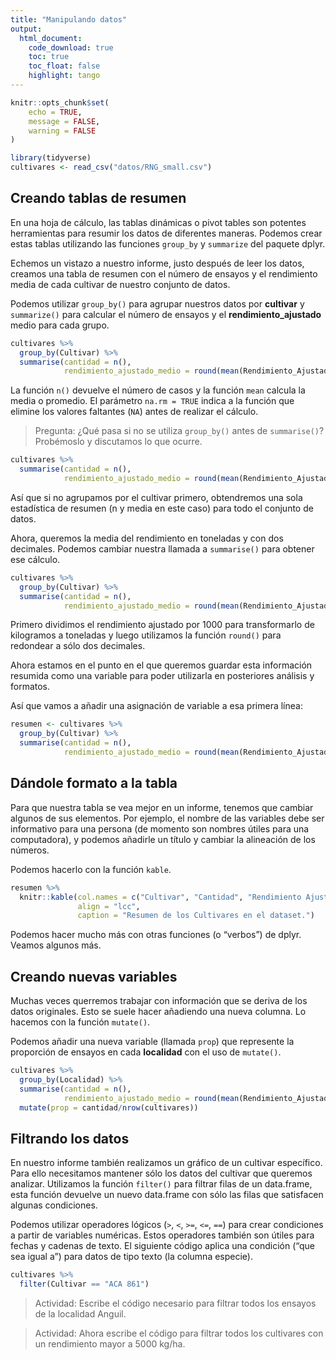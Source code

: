 ```yaml
---
title: "Manipulando datos"
output: 
  html_document:
    code_download: true
    toc: true
    toc_float: false
    highlight: tango
---
```


```r
knitr::opts_chunk$set(
	echo = TRUE,
	message = FALSE,
	warning = FALSE
)

library(tidyverse)
cultivares <- read_csv("datos/RNG_small.csv")
```

## Creando tablas de resumen

En una hoja de cálculo, las tablas dinámicas o pivot tables son potentes herramientas para resumir los datos de diferentes maneras. Podemos crear estas tablas utilizando las funciones `group_by` y `summarize` del paquete dplyr. 

Echemos un vistazo a nuestro informe, justo después de leer los datos, creamos una tabla de resumen con el número de ensayos y el rendimiento media de cada cultivar de nuestro conjunto de datos.

Podemos utilizar `group_by()` para agrupar nuestros datos por **cultivar** y `summarize()` para calcular el número de ensayos y el **rendimiento_ajustado** medio para cada grupo.

```r

cultivares %>% 
  group_by(Cultivar) %>% 
  summarise(cantidad = n(),
            rendimiento_ajustado_medio = round(mean(Rendimiento_Ajustado, na.rm = TRUE), 2))

```

La función `n()` devuelve el número de casos y la función `mean` calcula la media o promedio. El parámetro `na.rm = TRUE` indica a la función que elimine los valores faltantes (`NA`) antes de realizar el cálculo.

> Pregunta: ¿Qué pasa si no se utiliza `group_by()` antes de `summarise()`? Probémoslo y discutamos lo que ocurre.

```r
cultivares %>% 
  summarise(cantidad = n(),
            rendimiento_ajustado_medio = round(mean(Rendimiento_Ajustado, na.rm = TRUE), 2))
```

Así que si no agrupamos por el cultivar primero, obtendremos una sola estadística de resumen (n y media en este caso) para todo el conjunto de datos.

Ahora, queremos la media del rendimiento en toneladas y con dos decimales. Podemos cambiar nuestra llamada a `summarise()` para obtener ese cálculo.  

```r
cultivares %>% 
  group_by(Cultivar) %>% 
  summarise(cantidad = n(),
            rendimiento_ajustado_medio = round(mean(Rendimiento_Ajustado/1000, na.rm = TRUE), 2))

```

Primero dividimos el rendimiento ajustado por 1000 para transformarlo de kilogramos a toneladas y luego utilizamos la función `round()` para redondear a sólo dos decimales.

Ahora estamos en el punto en el que queremos guardar esta información resumida como una variable para poder utilizarla en posteriores análisis y formatos.

Así que vamos a añadir una asignación de variable a esa primera línea:

```r
resumen <- cultivares %>% 
  group_by(Cultivar) %>% 
  summarise(cantidad = n(),
            rendimiento_ajustado_medio = round(mean(Rendimiento_Ajustado/1000, na.rm = TRUE), 2))
```

## Dándole formato a la tabla

Para que nuestra tabla se vea mejor en un informe, tenemos que cambiar algunos de sus elementos. Por ejemplo, el nombre de las variables debe ser informativo para una persona (de momento son nombres útiles para una computadora), y podemos añadirle un título y cambiar la alineación de los números.

Podemos hacerlo con la función `kable`.

```r
resumen %>% 
  knitr::kable(col.names = c("Cultivar", "Cantidad", "Rendimiento Ajustado Medio"),
               align = "lcc",
               caption = "Resumen de los Cultivares en el dataset.")
```

Podemos hacer mucho más con otras funciones (o "verbos") de dplyr. Veamos algunos más.

## Creando nuevas variables

Muchas veces querremos trabajar con información que se deriva de los datos originales. Esto se suele hacer añadiendo una nueva columna. Lo hacemos con la función `mutate()`.

Podemos añadir una nueva variable (llamada `prop`) que represente la proporción de ensayos en cada **localidad** con el uso de `mutate()`. 

```r

cultivares %>% 
  group_by(Localidad) %>% 
  summarise(cantidad = n(),
            rendimiento_ajustado_medio = round(mean(Rendimiento_Ajustado, na.rm = TRUE), 2)) %>%
  mutate(prop = cantidad/nrow(cultivares))

```

## Filtrando los datos

En nuestro informe también realizamos un gráfico de un cultivar específico. Para ello necesitamos mantener sólo los datos del cultivar que queremos analizar.  Utilizamos la función `filter()` para filtrar filas de un data.frame, esta función devuelve un nuevo data.frame con sólo las filas que satisfacen algunas condiciones.

Podemos utilizar operadores lógicos (`>`, `<`, `>=`, `<=`, `==`) para crear condiciones a partir de variables numéricas. Estos operadores también son útiles para fechas y cadenas de texto. El siguiente código aplica una condición ("que sea igual a") para datos de tipo texto (la columna especie).

```r
cultivares %>% 
  filter(Cultivar == "ACA 861")
```

> Actividad: Escribe el código necesario para filtrar todos los ensayos de la localidad Anguil.

> Actividad: Ahora escribe el código para filtrar todos los cultivares con un rendimiento mayor a 5000 kg/ha.

